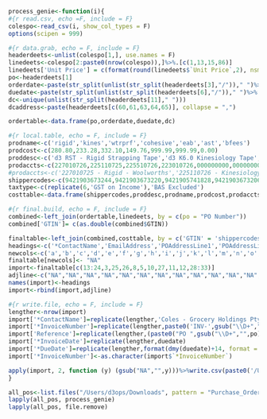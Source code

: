 ```r
process_genie<-function(i){
#{r read.csv, echo =F, include = F}
colespo<-read_csv(i, show_col_types = F)
options(scipen = 999)

#{r data.grab, echo = F, include = F}
headerdeets<-unlist(colespo[1,], use.names = F)
linedeets<-colespo[2:paste0(nrow(colespo)),]%>%.[c(1,13,15,86)]
linedeets['Unit Price'] = c(format(round(linedeets$`Unit Price`,2), nsmall = 2 ))
po<-headerdeets[1]
orderdate<-paste(str_split(unlist(str_split(headerdeets[3],"/"))," ")%>%.[c(2,1,3)], collapse = "/")
duedate<-paste(str_split(unlist(str_split(headerdeets[6],"/"))," ")%>%.[c(2,1,3)], collapse = "/")
dc<-unique(unlist(str_split(headerdeets[11]," ")))
dcaddress<-paste(headerdeets[c(60,61,63,64,65)], collapse = ",")

ordertable<-data.frame(po,orderdate,duedate,dc)

#{r local.table, echo = F, include = F}
prodname<-c('rigid','kines','wtrprf','cohesive','eab','ast','bfees')
prodcost<-c(280.80,233.28,332.10,149.76,999.99,999.99,0.00)
proddesc<-c('d3 RST - Rigid Strapping Tape','d3 K6.0 Kinesiology Tape','d3 X6.0 Waterproof Kinesiology Tape','d3 Cohesive Bandage','d3 Light EAB Spandex Bandage','d3 Athletic Tape','Adjustment to Total')
prodaccts<-c(227010726,225110725,225510726,223010726,000000000,000000000,41100)
#prodaccts<-c('227010725 - Rigid - Woolworths','225110726 - Kinesiology - Woolworths','225510725 - Waterproof Kinesiology - Woolworths','223010725 - Cohesive Bandage - Woolworths','224110725 - EAB - Woolworths','221010725 - Athletic Tape - Woolworths','41100 - Bank fees')
shippercodes<-c(9421903673244,9421903673220,9421905741828,9421903673206,9421034850477,9421905131841,99999)
taxtype<-c(replicate(6,'GST on Income'),'BAS Excluded')
costtable<-data.frame(shippercodes,proddesc,prodname,prodcost,prodaccts,taxtype)

#{r final.build, echo = F, include = F}
combined<-left_join(ordertable,linedeets, by = c(po = "PO Number"))
combined['GTIN']= c(as.double(combined$GTIN))

finaltable<-left_join(combined,costtable, by = c('GTIN' = 'shippercodes'))
headings<-c('*ContactName','EmailAddress','POAddressLine1','POAddressLine2','POAddressLine3','POAddressLine4','POCity','PORegion','POPostalCode','POCountry','*InvoiceNumber','Reference','*InvoiceDate','*DueDate','InventoryItemCode','*Description','*Quantity','*UnitAmount','Discount','*AccountCode','*TaxType','TrackingName1','TrackingOption1','TrackingName2','TrackingOption2','Currency','BrandingTheme') #27 values
newcols<-c('a','b','c','d','e','f','g','h','i','j','k','l','m','n','o','p','q','r','s','t','u')
finaltable[newcols]<- "NA"
import<-finaltable[c(13:24,3,25,26,8,5,10,27,11,12,28:33)]
adjline<-c("NA","NA","NA","NA","NA","NA","NA","NA","NA","NA","NA","NA","NA","NA","NA",'Adjustment to Total',1,0.00,"NA",'41100','BAS Excluded',"NA","NA","NA","NA","NA","NA") #27 values
names(import)<-headings
import<-rbind(import,adjline)

#{r write.file, echo = F, include = F}
lengther<-nrow(import)
import['*ContactName']=replicate(lengther,'Coles - Grocery Holdings Pty Limited')
import['*InvoiceNumber']=replicate(lengther,paste0('INV-',gsub("\\D+","",po)))
import['Reference']=replicate(lengther,(paste0("PO ",gsub("\\D+","",po))))
import['*InvoiceDate']=replicate(lengther,duedate)
import['*DueDate']=replicate(lengther,format(dmy(duedate)+14, format = "%d/%m/%Y"))
import['*InvoiceNumber']<-as.character(import$`*InvoiceNumber`)

apply(import, 2, function (y) (gsub("NA","",y)))%>%write.csv(paste0('/Users/d3ops/Google Drive/Shared drives/Orders/Australia/Coles/',po,'_import_',Sys.Date(),'.csv'), row.names = F)
}
```

```r
all_pos<-list.files("/Users/d3ops/Downloads", pattern = "Purchase_OrderR*", full.names = T)
lapply(all_pos, process_genie)
lapply(all_pos, file.remove)
```
